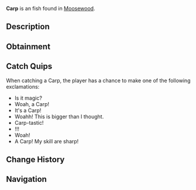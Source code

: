 {{FishInfobox
|image          = Carp.png
|rarity         = Uncommon
|sea            = First Sea
|location       = [[Moosewood]]
|sublocation    = Freshwater
|sources        = Common Crate, Fish Barrel, Fishing Rod
|radar_location = 
|xp             = 80
|weather        = 
|time           = 
|season         = 
|bait           = Bagel
|base_weight    = 5
|base_value     = 110
|weight_range   = 4
|base_chance    = 60
|base_resil     = 70
}}
'''Carp''' is an {{Rarity|Uncommon}} fish found in [[Moosewood]].

== Description ==
{{Description|Carps are freshwater fish that are known for their whisker-like barbels around their mouth. Carps can adapt to plenty of different environments, as they can thrive in various water conditions. Due to their resilience, they are a common choice for stocking man-made ponds and lakes! They are also pretty cute, in my opinion.|Bestiary Entry}}

== Obtainment ==
{{Description|Found in the back of Moosewood Pond.|Bestiary Hint}}
{{Fish Availability|
Bloop Fish
Moosewood/Freshwater Pond
|top_rods      = 
Free Spirit Rod\196104.77\138892.35;
Azure Of Lagoon\191368.98\154225.69;
Trident Rod\190237.37\111391.33;
Leviathan's Fang Rod\188541.11\178197.86;
No-Life Rod\179338.58\158187.99;
Resourceful Rod\166761.45\162523.61;
Training Rod\147346.88\169466.98;
Merchant Rod\173184.69\169289.84;
Ethereal Prism Rod\162845.81\198783.09;
Astralhook Rod\165035.8\174605.1;
Depthseeker Rod\173141.36\153312.9;
Verdant Shear Rod\172788.63\156450.89;
Avalanche Rod\170627.76\148372.68;
Challenger's Rod\169994.76\155930;
Blazebringer Rod\169412.77\142563.71;
Zeus Rod\168204.95\133801.75;
Volcanic Rod\164247.75\101541.1;
Seraphic Rod\159698.26\156966.3;
Rod Of The Depths\157995.17\130215.42;
Rod Of The Forgotten Fang\156756.45\143345.23;
Rod Of The Exalted One\149009.93\125808.11;
Steady Rod\81942.52\73816.93
|recommended   = Trident Rod
}}

== Catch Quips ==
When catching a Carp, the player has a chance to make one of the following exclamations:
* Is it magic?
* Woah, a Carp!
* It's a Carp!
* Woahh! This is bigger than I thought.
* Carp-tastic!
* !!!
* Woah!
* A Carp! My skill are sharp!

== Change History ==
{{Change History|{{subst:Current Version}}}}

== Navigation ==
{{Fish Navbox|Moosewood}}